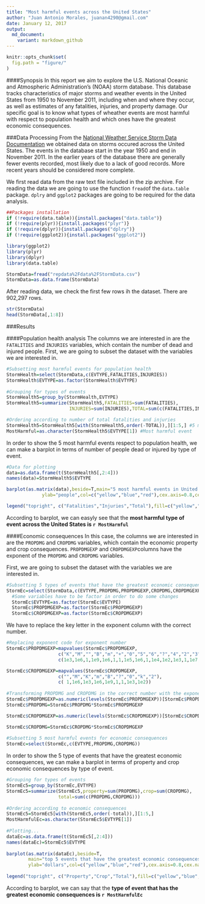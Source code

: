 ---
title: "Most harmful events across the United States"
author: "Juan Antonio Morales, juanan4290@gmail.com"
date: January 12, 2017
output:
  md_document:
    variant: markdown_github
---

```{r opts, echo = FALSE}
knitr::opts_chunk$set(
  fig.path = "figure/"
)
```

####Synopsis
In this report we aim to explore the U.S. National Oceanic and Atmospheric Administration's (NOAA) storm database. This database tracks characteristics of major storms and weather events in the United States from 1950 to November 2011, including when and where they occur, as well as estimates of any fatalities, injuries, and property damage.
Our specific goal is to know what types of wheather events are most harmful with respect to population health and which ones have the greatest economic consequences.

###Data Processing
From the [National Weather Service Storm Data Documentation](http://www.noaa.gov/) we obtained data on storms occured across the United States. The events in the database start in the year 1950 and end in November 2011. In the earlier years of the database there are generally fewer events recorded, most likely due to a lack of good records. More recent years should be considered more complete.

We first read data from the raw text file included in the zip archive. For reading the data we are going to use the function `fread`of the `data.table` package. `dplry` and `ggplot2` packages are going to be required for the data analysis.
```{r packages,include=FALSE}
##Packages installation
if (!require(data.table)){install.packages("data.table")}
if (!require(plyr)){install.packages("plyr")}
if (!require(dplyr)){install.packages("dplry")}
if (!require(ggplot2)){install.packages("ggplot2")}

library(ggplot2)
library(plyr)
library(dplyr)
library(data.table)
```

```{r reading data}
StormData=fread("repdata%2Fdata%2FStormData.csv")
StormData=as.data.frame(StormData)
```

After reading data, we check the first few rows ih the dataset. There are 902,297 rows.

```{r str}
str(StormData)
head(StormData[,1:8])
```


###Results

####Population health analysis
The columns we are interested in are the `FATALITIES` and `INJURIES` variables, which contain the number of dead and injured people. First, we are going to subset the dataset with the variables we are interested in.

```{r subsetting health}
#Subsetting most harmful events for population health
StormHealth=select(StormData,c(EVTYPE,FATALITIES,INJURIES))
StormHealth$EVTYPE=as.factor(StormHealth$EVTYPE)
        
#Grouping for types of events
StormHealth5=group_by(StormHealth,EVTYPE)
StormHealth5=summarize(StormHealth5,FATALITIES=sum(FATALITIES),
                       INJURIES=sum(INJURIES),TOTAL=sum(c(FATALITIES,INJURIES)))

#Ordering according to number of total fatalities and injuries
StormHealth5=StormHealth5[with(StormHealth5,order(-TOTAL)),][1:5,] #5 most harmful events
MostHarmful=as.character(StormHealth5$EVTYPE[1]) #Most harmful event
```

In order to show the 5 most harmful events respect to population health, we can make a barplot in terms of number of people dead or injured by type of event.
```{r barplot1,fig.width=8,fig.height=6}
#Data for plotting
data=as.data.frame(t(StormHealth5[,2:4]))
names(data)=StormHealth5$EVTYPE

barplot(as.matrix(data),beside=T,main="5 most harmful events in United States",
             ylab="people",col=c("yellow","blue","red"),cex.axis=0.8,cex.names=0.8,cex.lab=1.1)

legend("topright", c("Fatalities","Injuries","Total"),fill=c("yellow","blue","red"))
```

According to barplot, we can easyly see that the **most harmful type of event across the United States is `r MostHarmful`**


####Economic consequences
In this case, the columns we are interested in are the `PROPDMG` and `CROPDMG` variables, which contain the economic property and crop consequences. `PROPDMGEXP` and `CROPDMGEXP`columns have the exponent of the `PROPDMG` and `CROPDMG` variables. 

First, we are going to subset the dataset with the variables we are interested in.
```{r subsetting ec}
#Subsetting 5 types of events that have the greatest economic consequences
StormEc=select(StormData,c(EVTYPE,PROPDMG,PROPDMGEXP,CROPDMG,CROPDMGEXP))        
  #Some variables have to be factor in order to do some changes
  StormEc$EVTYPE=as.factor(StormEc$EVTYPE)
  StormEc$PROPDMGEXP=as.factor(StormEc$PROPDMGEXP)
  StormEc$CROPDMGEXP=as.factor(StormEc$CROPDMGEXP)
```

We have to replace the key letter in the exponent column with the correct number.
```{r}
#Replacing exponent code for exponent number
StormEc$PROPDMGEXP=mapvalues(StormEc$PROPDMGEXP,
                   c("K","M","","B","m","+","0","5","6","?","4","2","3","h","7","H","-","1","8"), 
                   c(1e3,1e6,1,1e9,1e6,1,1,1e5,1e6,1,1e4,1e2,1e3,1,1e7,1e2,1,10,1e8))

StormEc$CROPDMGEXP=mapvalues(StormEc$CROPDMGEXP,
                   c("","M","K","m","B","?","0","k","2"),
                   c( 1,1e6,1e3,1e6,1e9,1,1,1e3,1e2))
        
#Transforming PROPDMG and CROPDMG in the correct number with the exponent
StormEc$PROPDMGEXP=as.numeric(levels(StormEc$PROPDMGEXP))[StormEc$PROPDMGEXP] #transform a factor to numeric                                                                 
StormEc$PROPDMG=StormEc$PROPDMG*StormEc$PROPDMGEXP

StormEc$CROPDMGEXP=as.numeric(levels(StormEc$CROPDMGEXP))[StormEc$CROPDMGEXP]

StormEc$CROPDMG=StormEc$CROPDMG*StormEc$CROPDMGEXP
       
#Subsetting 5 most harmful events for economic consequences
StormEc=select(StormEc,c(EVTYPE,PROPDMG,CROPDMG))
```

In order to show the 5 type of events that have the greatest economic consequences, we can make a barplot in terms of property and crop economic consequences by type of event.
```{r barplot2,fig.width=8,fig.height=6}
#Grouping for types of events
StormEc5=group_by(StormEc,EVTYPE)
StormEc5=summarize(StormEc5,property=sum(PROPDMG),crop=sum(CROPDMG),
                   total=sum(c(PROPDMG,CROPDMG)))
        
#Ordering according to economic consequences
StormEc5=StormEc5[with(StormEc5,order(-total)),][1:5,]
MostHarmfulEc=as.character(StormEc5$EVTYPE[1])
        
#Plotting...
dataEc=as.data.frame(t(StormEc5[,2:4]))
names(dataEc)=StormEc5$EVTYPE
                
barplot(as.matrix(dataEc),beside=T,
        main="top 5 events that have the greatest economic consequences in United States",
        ylab="dollars",col=c("yellow","blue","red"),cex.axis=0.8,cex.names=0.8,cex.lab=1.1)
                
legend("topright", c("Property","Crop","Total"),fill=c("yellow","blue","red"))
```

According to barplot, we can say that the **type of event that has the greatest economic consequences is `r MostHarmfulEc`**